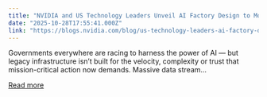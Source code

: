 ```yaml
---
title: "NVIDIA and US Technology Leaders Unveil AI Factory Design to Modernize Government and Secure the Nation"
date: "2025-10-28T17:55:41.000Z"
link: "https://blogs.nvidia.com/blog/us-technology-leaders-ai-factory-design-government/"
---
```


Governments everywhere are racing to harness the power of AI — but legacy infrastructure isn’t built for the velocity, complexity or trust that mission-critical action now demands. Massive data stream...

[Read more](https://blogs.nvidia.com/blog/us-technology-leaders-ai-factory-design-government/)

